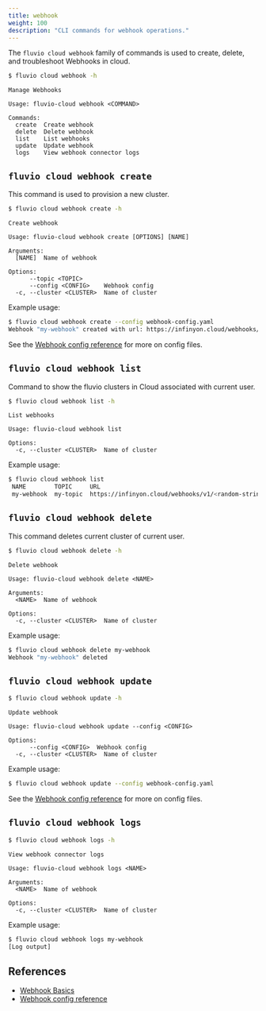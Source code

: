 ```yaml
---
title: webhook
weight: 100
description: "CLI commands for webhook operations."
---
```


The `fluvio cloud webhook` family of commands is used to create, delete, and troubleshoot Webhooks in cloud.

```bash
$ fluvio cloud webhook -h
```

```
Manage Webhooks

Usage: fluvio-cloud webhook <COMMAND>

Commands:
  create  Create webhook
  delete  Delete webhook
  list    List webhooks
  update  Update webhook
  logs    View webhook connector logs
```

## `fluvio cloud webhook create`

This command is used to provision a new cluster.

```bash
$ fluvio cloud webhook create -h
```

```
Create webhook

Usage: fluvio-cloud webhook create [OPTIONS] [NAME]

Arguments:
  [NAME]  Name of webhook

Options:
      --topic <TOPIC>
      --config <CONFIG>    Webhook config
  -c, --cluster <CLUSTER>  Name of cluster
```

Example usage:

```bash
$ fluvio cloud webhook create --config webhook-config.yaml
Webhook "my-webhook" created with url: https://infinyon.cloud/webhooks/v1/<random-string>
```
See the [Webhook config reference] for more on config files.

## `fluvio cloud webhook list`

Command to show the fluvio clusters in Cloud associated with current user.

```bash
$ fluvio cloud webhook list -h
```

```
List webhooks

Usage: fluvio-cloud webhook list

Options:
  -c, --cluster <CLUSTER>  Name of cluster
```

Example usage:

```bash
$ fluvio cloud webhook list
 NAME        TOPIC     URL
 my-webhook  my-topic  https://infinyon.cloud/webhooks/v1/<random-string>
```

## `fluvio cloud webhook delete`

This command deletes current cluster of current user.

```bash
$ fluvio cloud webhook delete -h
```

```
Delete webhook

Usage: fluvio-cloud webhook delete <NAME>

Arguments:
  <NAME>  Name of webhook

Options:
  -c, --cluster <CLUSTER>  Name of cluster
```

Example usage:

```bash
$ fluvio cloud webhook delete my-webhook
Webhook "my-webhook" deleted
```

## `fluvio cloud webhook update`

```bash
$ fluvio cloud webhook update -h
```

```
Update webhook

Usage: fluvio-cloud webhook update --config <CONFIG>

Options:
      --config <CONFIG>  Webhook config
  -c, --cluster <CLUSTER>  Name of cluster
```

Example usage:

```bash
$ fluvio cloud webhook update --config webhook-config.yaml
```

See the [Webhook config reference] for more on config files.

## `fluvio cloud webhook logs`

```bash
$ fluvio cloud webhook logs -h
```

```
View webhook connector logs

Usage: fluvio-cloud webhook logs <NAME>

Arguments:
  <NAME>  Name of webhook

Options:
  -c, --cluster <CLUSTER>  Name of cluster

```

Example usage:

```bash
$ fluvio cloud webhook logs my-webhook
[Log output]
```

## References

* [Webhook Basics]
* [Webhook config reference]

[Webhook Basics]: cloud/tutorials/webhook-basics.mdx
[Webhook config reference]: cloud/reference/webhook-config.mdx